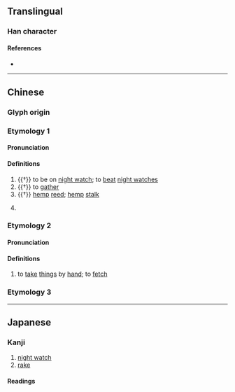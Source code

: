 {{character info}}
==Translingual==

===Han character===
{{Han char|rn=64|rad=手|as=08|sn=11|four=51047|canj=QSJE|ids=⿰扌取}}

====References====
* {{Han ref|kx=0439.110|dkj=12287|dj=0791.010|hdz=31891.050|uh=63AB|ud=25515|bh=D570|bd=54640}}

----

==Chinese==
{{zh-forms}}

===Glyph origin===
{{Han etym}}

===Etymology 1===

====Pronunciation====
{{zh-pron
|m=zōu
|c=zau1
|mc=y
|oc=y
|cat=v,n,pn
}}

====Definitions====
{{zh-hanzi}}

# {{†}} to be on [[night watch]]; to [[beat]] [[night watch]]es
# {{†}} to [[gather]]
# {{†}} [[hemp]] [[reed]]; [[hemp]] [[stalk]]
# {{lb|zh|historical}} {{n-g|A place in present-day {{w|Lintong District}}, [[Xi'an]], [[Shaanxi]] Province.}}

===Etymology 2===

====Pronunciation====
{{zh-pron
|m=chōu
|cat=v
}}

====Definitions====
{{zh-hanzi}}

# {{zh-hg}} to [[take]] [[thing]]s by [[hand]]; to [[fetch]]

===Etymology 3===
{{zh-see|㨄|v|{{lb|zh|dialectal}} to [[lift]] something [[heavy]] on [[one]] [[side]]}}

----

==Japanese==

===Kanji===
{{ja-kanji|grade=|rs=手08}}

# [[night watch]]
# [[rake]]

====Readings====
{{rfv-pron|ja}}
{{ja-readings
|goon=しゅ, す
|kanon=しゅ, しゅう<しう, そう
|kun=う-つ, たきぎ-, まも-る
}}